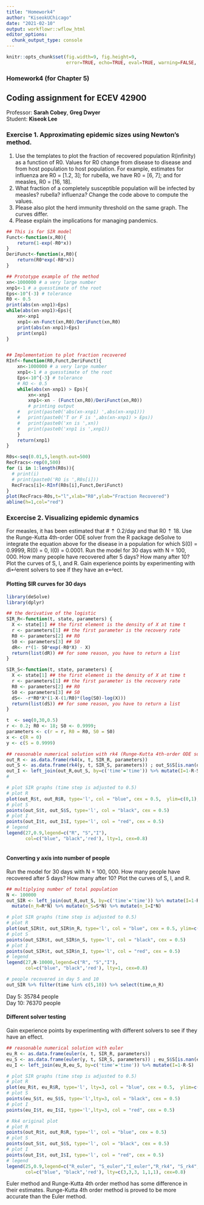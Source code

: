 ---
title: "Homework4"
author: "KiseokUChicago"
date: "2021-02-10"
output: workflowr::wflow_html
editor_options:
  chunk_output_type: console
---

```{r global_options, include=FALSE}
knitr::opts_chunk$set(fig.width=9, fig.height=9,
                      error=TRUE, echo=TRUE, eval=TRUE, warning=FALSE, message=FALSE)
```

### Homework4 (for Chapter 5)
## Coding assignment for ECEV 42900
Professor: **Sarah Cobey**, **Greg Dwyer** \
Student: **Kiseok Lee**  

### Exercise 1. Approximating epidemic sizes using Newton’s method.
(1) Use the templates to plot the fraction of recovered population R(infinity) as a function of R0. Values for R0 change from disease to disease and from host population to host population. 
For example, estimates for influenza are R0 = [1.2, 3]; for rubella,
we have R0 = [6, 7]; and for measles, R0 = [16, 18]. 
(2) What fraction of a completely susceptible population will be infected
by measles? rubella? influenza? Change the code above to compute the values.
(3) Please also plot the herd immunity threshold on the same graph. The curves differ. 
(4) Please explain the implications for managing pandemics.

```{r}
## This is for SIR model
Funct<-function(x,R0){
	return(1-exp(-R0*x))
}
DeriFunct<-function(x,R0){
	return(R0*exp(-R0*x))
}

## Prototype example of the method
xn<-1000000 # a very large number
xnp1<-1 # a guesstimate of the root
Eps<-10^(-3) # tolerance
R0 <- 0.5
print(abs(xn-xnp1)>Eps)
while(abs(xn-xnp1)>Eps){
	xn<-xnp1
	xnp1<-xn-Funct(xn,R0)/DeriFunct(xn,R0)
	print(abs(xn-xnp1)>Eps)
	print(xnp1)
}


## Implementation to plot fraction recovered
RInf<-function(R0,Funct,DeriFunct){
	xn<-1000000 # a very large number
	xnp1<-1 # a guesstimate of the root
	Eps<-10^{-3} # tolerance
	# RO <- 0.5
	while(abs(xn-xnp1) > Eps){
		xn<-xnp1
		xnp1<-xn - (Funct(xn,R0)/DeriFunct(xn,R0))
		# printing output
	# 	print(paste0('abs(xn-xnp1) ',abs(xn-xnp1)))
	# 	print(paste0('T or F is ',abs(xn-xnp1) > Eps))
	# 	print(paste0('xn is ',xn))
	#   print(paste0('xnp1 is ',xnp1))
	}
	return(xnp1)
}

R0s<-seq(0.01,5,length.out=500)
RecFracs<-rep(0,500)
for (i in 1:length(R0s)){
  # print(i)
  # print(paste0('RO is ',R0s[i]))
  RecFracs[i]<-RInf(R0s[i],Funct,DeriFunct)
}
plot(RecFracs~R0s,t="l",xlab="R0",ylab="Fraction Recovered")
abline(h=1,col="red")


```

### Excercise 2. Visualizing epidemic dynamics
For measles, it has been estimated that # ⇡ 0.2/day and that R0 ⇡ 18.
Use the Runge-Kutta 4th-order ODE solver from the R package
deSolve to integrate the equation above for the disease in a
population for which S(0) = 0.9999, R(0) = 0, I(0) = 0.0001.
Run the model for 30 days with N = 100, 000. How many people
have recovered after 5 days? How many after 10? Plot the
curves of S, I, and R. Gain experience points by experimenting
with di↵erent solvers to see if they have an e↵ect.

#### Plotting SIR curves for 30 days
```{r}
library(deSolve)
library(dplyr)

## the derivative of the logistic
SIR_R<-function(t, state, parameters) { 
  X <- state[1] ## the first element is the density of X at time t
  r <- parameters[1] ## the first parameter is the recovery rate
  R0 <- parameters[2] ## R0
  S0 <- parameters[3] ## S0
  dR<- r*(1- S0*exp(-R0*X) - X)
  return(list(dR)) ## for some reason, you have to return a list
}

SIR_S<-function(t, state, parameters) { 
  X <- state[1] ## the first element is the density of X at time t
  r <- parameters[1] ## the first parameter is the recovery rate
  R0 <- parameters[2] ## R0
  S0 <- parameters[3] ## S0
  dS<- -r*R0*X*(1-X-(1/R0)*(log(S0)-log(X)))
  return(list(dS)) ## for some reason, you have to return a list
}

t  <- seq(0,30,0.5)
r <- 0.2; R0 <- 18; S0 <- 0.9999;
parameters <- c(r = r, R0 = R0, S0 = S0)
x <- c(R = 0)
y <- c(S = 0.9999)

## reasonable numerical solution with rk4 (Runge-Kutta 4th-order ODE solver)
out_R <- as.data.frame(rk4(x, t, SIR_R, parameters))
out_S <- as.data.frame(rk4(y, t, SIR_S, parameters)) ; out_S$S[is.nan(out_S$S)]<-0  # replace NaN with 0
out_I <- left_join(out_R,out_S, by=c('time'='time')) %>% mutate(I=1-R-S)
#

# plot SIR graphs (time step is adjusted to 0.5)
# plot R
plot(out_R$t, out_R$R, type='l', col = "blue", cex = 0.5,  ylim=c(0,1), xlab='time', ylab='fraction of total population', main = 'Plotting S, I, R curves')
# plot S
points(out_S$t, out_S$S, type='l', col = "black", cex = 0.5)
# plot I
points(out_I$t, out_I$I, type='l', col = "red", cex = 0.5)
# legend
legend(27,0.9,legend=c("R", "S","I"),
       col=c("blue", "black",'red'), lty=1, cex=0.8)
  
```

#### Converting y axis into number of people 
Run the model for 30 days with N = 100, 000. How many people
have recovered after 5 days? How many after 10? Plot the
curves of S, I, and R. 

```{r}
## multiplying number of total population
N <- 100000
out_SIR <- left_join(out_R,out_S, by=c('time'='time')) %>% mutate(I=1-R-S) %>% 
  mutate(n_R=R*N) %>% mutate(n_S=S*N) %>% mutate(n_I=I*N)

# plot SIR graphs (time step is adjusted to 0.5)
# plot R
plot(out_SIR$t, out_SIR$n_R, type='l', col = "blue", cex = 0.5, ylim=c(0,N), xlab='time', ylab='# of people', main = 'Plotting SIR curves with number of people')
# plot S
points(out_SIR$t, out_SIR$n_S, type='l', col = "black", cex = 0.5)
# plot I
points(out_SIR$t, out_SIR$n_I, type='l', col = "red", cex = 0.5)
# legend
legend(27,N-10000,legend=c("R", "S","I"),
       col=c("blue", "black",'red'), lty=1, cex=0.8)

# people recovered in day 5 and 10
out_SIR %>% filter(time %in% c(5,10)) %>% select(time,n_R)
```
Day 5: 35784 people \
Day 10: 76370 people

#### Different solver testing
Gain experience points by experimenting
with different solvers to see if they have an effect.
```{r}

## reasonable numerical solution with euler
eu_R <- as.data.frame(euler(x, t, SIR_R, parameters))
eu_S <- as.data.frame(euler(y, t, SIR_S, parameters)) ; eu_S$S[is.nan(eu_S$S)]<-0  # replace NaN with 0
eu_I <- left_join(eu_R,eu_S, by=c('time'='time')) %>% mutate(I=1-R-S)

# plot SIR graphs (time step is adjusted to 0.5)
# plot R
plot(eu_R$t, eu_R$R, type='l', lty=3, col = "blue", cex = 0.5,  ylim=c(0,1), xlab='time', ylab='fraction of total population', main = 'Plotting S, I, R curves')
# plot S
points(eu_S$t, eu_S$S, type='l',lty=3, col = "black", cex = 0.5)
# plot I
points(eu_I$t, eu_I$I, type='l',lty=3, col = "red", cex = 0.5)

# Rk4 original plot
# plot R
points(out_R$t, out_R$R, type='l', col = "blue", cex = 0.5)
# plot S
points(out_S$t, out_S$S, type='l', col = "black", cex = 0.5)
# plot I
points(out_I$t, out_I$I, type='l', col = "red", cex = 0.5)
# legend
legend(25,0.9,legend=c("R_euler", "S_euler","I_euler","R_rk4", "S_rk4","I_rk4" ),
       col=c("blue", "black",'red'), lty=c(3,3,3, 1,1,1), cex=0.8)

```
Euler method and Runge-Kutta 4th order method has some difference in their estimates. 
Runge-Kutta 4th order method is proved to be more accurate than the Euler method.






